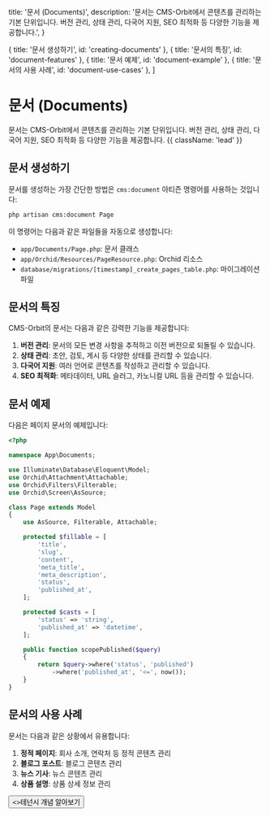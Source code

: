   title: '문서 (Documents)',
  description:
    '문서는 CMS-Orbit에서 콘텐츠를 관리하는 기본 단위입니다. 버전 관리, 상태 관리, 다국어 지원, SEO 최적화 등 다양한 기능을 제공합니다.',
}

  { title: '문서 생성하기', id: 'creating-documents' },
  { title: '문서의 특징', id: 'document-features' },
  { title: '문서 예제', id: 'document-example' },
  { title: '문서의 사용 사례', id: 'document-use-cases' },
]

# 문서 (Documents)

문서는 CMS-Orbit에서 콘텐츠를 관리하는 기본 단위입니다. 버전 관리, 상태 관리, 다국어 지원, SEO 최적화 등 다양한 기능을 제공합니다. {{ className: 'lead' }}

## 문서 생성하기

문서를 생성하는 가장 간단한 방법은 `cms:document` 아티즌 명령어를 사용하는 것입니다:

```bash {{ title: '문서 생성 명령어' }}
php artisan cms:document Page
```

이 명령어는 다음과 같은 파일들을 자동으로 생성합니다:

- `app/Documents/Page.php`: 문서 클래스
- `app/Orchid/Resources/PageResource.php`: Orchid 리소스
- `database/migrations/[timestamp]_create_pages_table.php`: 마이그레이션 파일

## 문서의 특징

CMS-Orbit의 문서는 다음과 같은 강력한 기능을 제공합니다:

1. **버전 관리**: 문서의 모든 변경 사항을 추적하고 이전 버전으로 되돌릴 수 있습니다.
2. **상태 관리**: 초안, 검토, 게시 등 다양한 상태를 관리할 수 있습니다.
3. **다국어 지원**: 여러 언어로 콘텐츠를 작성하고 관리할 수 있습니다.
4. **SEO 최적화**: 메타데이터, URL 슬러그, 카노니컬 URL 등을 관리할 수 있습니다.

## 문서 예제

다음은 페이지 문서의 예제입니다:

```php {{ title: '페이지 문서 예제' }}
<?php

namespace App\Documents;

use Illuminate\Database\Eloquent\Model;
use Orchid\Attachment\Attachable;
use Orchid\Filters\Filterable;
use Orchid\Screen\AsSource;

class Page extends Model
{
    use AsSource, Filterable, Attachable;

    protected $fillable = [
        'title',
        'slug',
        'content',
        'meta_title',
        'meta_description',
        'status',
        'published_at',
    ];

    protected $casts = [
        'status' => 'string',
        'published_at' => 'datetime',
    ];

    public function scopePublished($query)
    {
        return $query->where('status', 'published')
            ->where('published_at', '<=', now());
    }
}
```

## 문서의 사용 사례

문서는 다음과 같은 상황에서 유용합니다:

1. **정적 페이지**: 회사 소개, 연락처 등 정적 콘텐츠 관리
2. **블로그 포스트**: 블로그 콘텐츠 관리
3. **뉴스 기사**: 뉴스 콘텐츠 관리
4. **상품 설명**: 상품 상세 정보 관리

<div className="not-prose">
  <Button href="/core-concepts/tenancy" variant="text" arrow="right">
    <>테넌시 개념 알아보기</>
  </Button>
</div> 